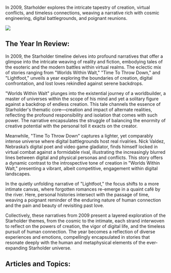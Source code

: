 In 2009, Starholder explores the intricate tapestry of creation, virtual conflicts, and timeless connections, weaving a narrative rich with cosmic engineering, digital battlegrounds, and poignant reunions.

![](https://www.blockstar.com/wp-content/uploads/2024/06/2009_throwdown.png)

## The Year In Review:
In 2009, the Starholder timeline delves into profound narratives that offer a glimpse into the intricate weaving of reality and fiction, embodying tales of the esoteric and the modern battles within virtual realms. The eclectic mix of stories ranging from "Worlds Within Walt," "Time To Throw Down," and "Lightfoot," unveils a year exploring the boundaries of creation, digital confrontation, and lost loves rekindled against serene backdrops.

"Worlds Within Walt" plunges into the existential journey of a worldbuilder, a master of universes within the scope of his mind and yet a solitary figure against a backdrop of endless creation. This tale channels the essence of Starholder's thematic core—creation and impact of alternate realities, reflecting the profound responsibility and isolation that comes with such power. The narrative encapsulates the struggle of balancing the enormity of creative potential with the personal toll it exacts on the creator.

Meanwhile, "Time To Throw Down" captures a lighter, yet comparably intense universe where digital battlegrounds host real rivalries. Nick Valdez, Nebraska’s digital poet and video game gladiator, finds himself locked in virtual combat against a formidable rival, illustrating the increasingly blurred lines between digital and physical personas and conflicts. This story offers a dynamic contrast to the introspective tone of creation in "Worlds Within Walt," presenting a vibrant, albeit competitive, engagement within digital landscapes.

In the quietly unfolding narrative of "Lightfoot," the focus shifts to a more intimate canvas, where forgotten romances re-emerge in a quaint café by the river. Here, personal histories intersect with the passage of time, weaving a poignant reminder of the enduring nature of human connection and the pain and beauty of revisiting past love.

Collectively, these narratives from 2009 present a layered exploration of the Starholder themes, from the cosmic to the intimate, each strand interwoven to reflect on the powers of creation, the vigor of digital life, and the timeless pursuit of human connection. The year becomes a reflection of diverse experiences and emotions, compellingly encapsulated in stories that resonate deeply with the human and metaphysical elements of the ever-expanding Starholder universe.

## Articles and Topics:

